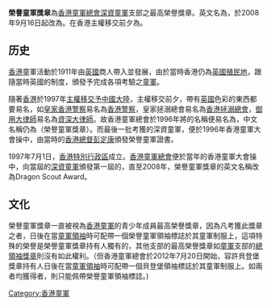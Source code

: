 {{unreferenced|time=2017-03-07T13:58:08+00:00}}
'''榮譽童軍獎章'''為[[香港童軍總會|香港童軍總會]][[深資童軍|深資童軍]]支部之最高榮譽獎章。英文名為{{lang|en|HKSAR Scout Award}}，於2008年9月16日起改為{{lang|en|Dragon Scout Award}}。在香港主權移交前夕為{{lang|en|Queen Scout Award}}。
==历史==
[[香港|香港]]童軍活動於1911年由[[英國|英國]]商人帶入並發展，由於當時香港仍為[[英國|英國]][[殖民地|殖民地]]，跟隨當時英國的制度，頒發{{lang|en|Queen Scout Award}}予完成各項考驗之[[童軍|童軍]]。

隨著[[香港|香港]]於1997年[[香港主權移交|主權移交予]][[中國大陸|中國大陸]]，主權移交前夕，帶有[[英國|英國]]色彩的東西都要易名，如[[皇家香港警察|皇家香港警察]]易名為[[香港警察|香港警察]]，皇家拯溺總會易名為[[香港拯溺總會|香港拯溺總會]]，[[御用大律師|御用大律師]]易名為[[資深大律師|資深大律師]]。故香港童軍總會於1996年將{{lang|en|Queen Scout Award}}的名稱便易名為{{lang|en|HKSAR Scout Award}}，中文名稱仍為（榮譽童軍獎章）。而最後一批考獲{{lang|en|Queen Scout Award}}的深資童軍，便於1996年香港童軍大會操中，由當時的[[香港總督|香港總督]][[彭定康|彭定康]]頒發榮譽童軍證書。

1997年7月1日，[[香港特別行政區|香港特別行政區]]成立。[[香港童軍總會|香港童軍總會]]便於當年的香港童軍大會操中，向當屆的[[深資童軍|深資童軍]]頒發第一屆的{{lang|en|HKSAR Scout Award}}，直至2008年，榮譽童軍獎章的英文名稱改為Dragon Scout Award。

==文化==
榮譽童軍獎章一直被視為[[香港童軍|香港童軍]]的青少年成員最高榮譽獎章，因為凡考獲此獎章之者，日後在當[[童軍領袖|童軍領袖]]時可配帶一個榮譽童軍領袖標誌於其童軍制服上，這項特殊的榮譽是榮譽童軍獎章持有人獨有的，其他支部的最高榮譽獎章如[[童軍|童軍]]支部的[[總領袖獎章|總領袖獎章]]則沒有如此權利。（但香港童軍總會於2012年7月20日開始，容許貝登堡獎章持有人日後在當[[童軍領袖|童軍領袖]]時可配帶一個貝登堡領袖標誌於其童軍制服上。如兩者均獲得者，則只能佩帶榮譽童軍領袖標誌。)

{{童軍小作品}}

[[Category:香港童軍|Category:香港童軍]]